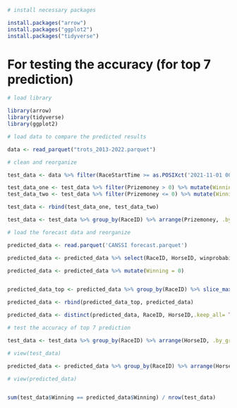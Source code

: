 ```r
# install necessary packages

install.packages("arrow")
install.packages("ggplot2")
install.packages("tidyverse")
```
# For testing the accuracy (for top 7 prediction)


```r
# load library

library(arrow)
library(tidyverse)
library(ggplot2)
```


```r

# load data to compare the predicted results

data <- read_parquet("trots_2013-2022.parquet")
```

```r

# clean and reorganize

test_data <- data %>% filter(RaceStartTime >= as.POSIXct('2021-11-01 00:00:00'))

test_data_one <- test_data %>% filter(Prizemoney > 0) %>% mutate(Winning = 1)
test_data_two <- test_data %>% filter(Prizemoney <= 0) %>% mutate(Winning = 0)

test_data <- rbind(test_data_one, test_data_two)

test_data <- test_data %>% group_by(RaceID) %>% arrange(Prizemoney, .by_group=TRUE) %>% ungroup() %>% select(RaceID, HorseID, Prizemoney, FinishPosition, Winning)

```

```r

# load the forecast data and reorganize

predicted_data <- read.parquet('CANSSI forecast.parquet')

predicted_data <- predicted_data %>% select(RaceID, HorseID, winprobability)

predicted_data <- predicted_data %>% mutate(Winning = 0)


predicted_data_top <- predicted_data %>% group_by(RaceID) %>% slice_max(order_by=winprobability, n=7) %>% mutate(Winning = 1) %>% ungroup()

predicted_data <- rbind(predicted_data_top, predicted_data)

predicted_data <- distinct(predicted_data, RaceID, HorseID,.keep_all= TRUE)


```

```r

# test the accuracy of top 7 prediction

test_data <- test_data %>% group_by(RaceID) %>% arrange(HorseID, .by_group=TRUE) %>% ungroup()

# view(test_data)

predicted_data <- predicted_data %>% group_by(RaceID) %>% arrange(HorseID, .by_group=TRUE) %>% ungroup()

# view(predicted_data)


sum(test_data$Winning == predicted_data$Winning) / nrow(test_data)

```
